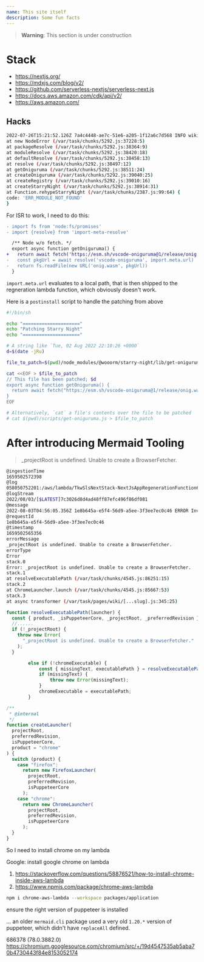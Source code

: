 ```yaml
---
name: This site itself
description: Some fun facts
---
```


> **Warning**: This section is under construction

# Stack

- https://nextjs.org/
- https://mdxjs.com/blog/v2/
- https://github.com/serverless-nextjs/serverless-next.js
- https://docs.aws.amazon.com/cdk/api/v2/
- https://aws.amazon.com/

## Hacks

```bash showLineNumbers
2022-07-26T15:21:52.126Z 7a4c4448-ae7c-51e6-a205-1f12a6c7d568 INFO wiki/[...slug].tsx getStaticProps error Error [ERR_MODULE_NOT_FOUND]: Cannot find package 'vscode-oniguruma' imported from /Users/kevin/repos/thekevinwang.com/node_modules/@wooorm/starry-night/lib/get-oniguruma.js
at new NodeError (/var/task/chunks/5292.js:37228:5)
at packageResolve (/var/task/chunks/5292.js:38364:9)
at moduleResolve (/var/task/chunks/5292.js:38420:18)
at defaultResolve (/var/task/chunks/5292.js:38458:13)
at resolve (/var/task/chunks/5292.js:38497:12)
at getOniguruma (/var/task/chunks/5292.js:38511:24)
at createOniguruma (/var/task/chunks/5292.js:39040:25)
at createRegistry (/var/task/chunks/5292.js:39010:16)
at createStarryNight (/var/task/chunks/5292.js:38914:31)
at Function.rehypeStarryNight (/var/task/chunks/2387.js:99:64) {
code: 'ERR_MODULE_NOT_FOUND'
}
```

For ISR to work, I need to do this:

```diff filename="./node_modules/@wooorm/starry-night/lib/get-oniguruma.js"
- import fs from 'node:fs/promises'
- import {resolve} from 'import-meta-resolve'

  /** Node w/o fetch. */
  export async function getOniguruma() {
+   return await fetch('https://esm.sh/vscode-oniguruma@1/release/onig.wasm')
-   const pkgUrl = await resolve('vscode-oniguruma', import.meta.url)
-   return fs.readFile(new URL('onig.wasm', pkgUrl))
  }
```

`import.meta.url` evaluates to a local path, that is then shipped to the
regneration lambda function, which obviously doesn't work.

Here is a `postinstall` script to handle the patching from above

```bash filename="./scripts/patch-starry-night.sh"
#!/bin/sh

echo "====================="
echo "Patching Starry Night"
echo "====================="

# A string like `Tue, 02 Aug 2022 22:10:26 +0000`
d=$(date -jRu)

file_to_patch=$(pwd)/node_modules/@wooorm/starry-night/lib/get-oniguruma.js

cat <<EOF > $file_to_patch
// This file has been patched; $d
export async function getOniguruma() {
  return await fetch("https://esm.sh/vscode-oniguruma@1/release/onig.wasm");
}
EOF

# Alternatively, `cat` a file's contents over the file to be patched
# cat $(pwd)/scripts/get-oniguruma.js > $file_to_patch
```

# After introducing Mermaid Tooling

> \_projectRoot is undefined. Unable to create a BrowserFetcher.

```bash
@ingestionTime
1659502572398
@log
058050752201:/aws/lambda/TkwSlsNextStack-NextJsAppRegenerationFunction62381-NMtGlXeCiUfY
@logStream
2022/08/03/[$LATEST]7c3026d8d4ad48ff87efc496f86df081
@message
2022-08-03T04:56:05.356Z 1e8b645a-e5f4-56d9-a5ee-3f3ee7ec0c46 ERROR Invoke Error {"errorType":"Error","errorMessage":"_projectRoot is undefined. Unable to create a BrowserFetcher.","stack":["Error: _projectRoot is undefined. Unable to create a BrowserFetcher."," at resolveExecutablePath (/var/task/chunks/4545.js:86251:15)"," at ChromeLauncher.launch (/var/task/chunks/4545.js:85667:53)"," at async transformer (/var/task/pages/wiki/[...slug].js:345:25)"]}
@requestId
1e8b645a-e5f4-56d9-a5ee-3f3ee7ec0c46
@timestamp
1659502565356
errorMessage
_projectRoot is undefined. Unable to create a BrowserFetcher.
errorType
Error
stack.0
Error: _projectRoot is undefined. Unable to create a BrowserFetcher.
stack.1
at resolveExecutablePath (/var/task/chunks/4545.js:86251:15)
stack.2
at ChromeLauncher.launch (/var/task/chunks/4545.js:85667:53)
stack.3
at async transformer (/var/task/pages/wiki/[...slug].js:345:25)
```

```typescript filename="regeneration-lambda/chunks/4545.js"
function resolveExecutablePath(launcher) {
  const { product, _isPuppeteerCore, _projectRoot, _preferredRevision } = launcher;
  //......
  if (!_projectRoot) {
    throw new Error(
      "_projectRoot is undefined. Unable to create a BrowserFetcher."
    );
  }
```

```typescript filename="regeneration-lambda/chunks/4545.js"
        else if (!chromeExecutable) {
            const { missingText, executablePath } = resolveExecutablePath(this);
            if (missingText) {
                throw new Error(missingText);
            }
            chromeExecutable = executablePath;
        }
```

```typescript filename="regeneration-lambda/chunks/4545.js" showLineNumbers=86279
/**
 * @internal
 */
function createLauncher(
  projectRoot,
  preferredRevision,
  isPuppeteerCore,
  product = "chrome"
) {
  switch (product) {
    case "firefox":
      return new FirefoxLauncher(
        projectRoot,
        preferredRevision,
        isPuppeteerCore
      );
    case "chrome":
      return new ChromeLauncher(
        projectRoot,
        preferredRevision,
        isPuppeteerCore
      );
  }
}
```

So I need to install chrome on my lambda

Google: install google chrome on lambda

1. https://stackoverflow.com/questions/58876521/how-to-install-chrome-inside-aws-lambda
2. https://www.npmjs.com/package/chrome-aws-lambda

```bash
npm i chrome-aws-lambda --workspace packages/application
```

ensure the right version of puppeteer is installed

... an older `mermaid.cli` package used a very old `1.20.*` version of puppeteer,
which didn't have `replaceAll` defined.

686378 (78.0.3882.0) https://chromium.googlesource.com/chromium/src/+/19d4547535ab5aba70b4730443f84e8153052174
